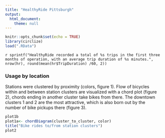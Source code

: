 ```yaml
---
title: "HealthyRide Pittsburgh"
output: 
  html_document: 
    theme: null
---
```


```r
knitr::opts_chunk$set(echo = TRUE)
library(circlize)
load(".RData")
```

`r sprintf("HealthyRide recorded a total of %s trips in the first three months of operation, with an average trip duration of %s minutes.", nrow(hr), round(mean(hr$TripDuration) /60, 2))`

### Usage by location

Stations were clustered by proximity (colors,  figure 1). Flow of bicycles within and between station clusters are visualized with a chord plot (figure 2), chords ending in another cluster take bikes from there. The downtown clusters 1 and 2 are the most attractive, which is also born out by the number of bike pickups there (figure 3).

```r
plot1b
plot1a<- chordDiagram(cluster_to_cluster, color)
title("Bike rides to/from station clusters")
plot2
```
